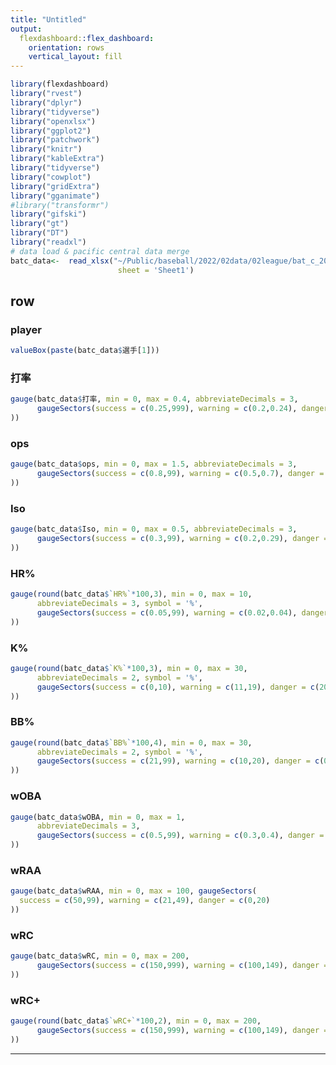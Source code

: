 ```yaml
---
title: "Untitled"
output: 
  flexdashboard::flex_dashboard:
    orientation: rows
    vertical_layout: fill
---
```


```r
library(flexdashboard)
library("rvest")
library("dplyr")
library("tidyverse")
library("openxlsx")
library("ggplot2")
library("patchwork")
library("knitr")
library("kableExtra")
library("tidyverse")
library("cowplot")
library("gridExtra")
library("gganimate")
#library("transformr")
library("gifski")
library("gt")
library("DT")
library("readxl")
# data load & pacific central data merge
batc_data<-  read_xlsx("~/Public/baseball/2022/02data/02league/bat_c_2022cl.xlsx",
                        sheet = 'Sheet1')
```

row
-----------------------------------------------------------------------

### player

```r
valueBox(paste(batc_data$選手[1]))
```

### 打率

```r
gauge(batc_data$打率, min = 0, max = 0.4, abbreviateDecimals = 3,
      gaugeSectors(success = c(0.25,999), warning = c(0.2,0.24), danger = c(0,0.19)
))
```

### ops

```r
gauge(batc_data$ops, min = 0, max = 1.5, abbreviateDecimals = 3,
      gaugeSectors(success = c(0.8,99), warning = c(0.5,0.7), danger = c(0,0.4)
))
```


### Iso

```r
gauge(batc_data$Iso, min = 0, max = 0.5, abbreviateDecimals = 3,
      gaugeSectors(success = c(0.3,99), warning = c(0.2,0.29), danger = c(0,0.1)
))
```



### HR%

```r
gauge(round(batc_data$`HR%`*100,3), min = 0, max = 10,
      abbreviateDecimals = 3, symbol = '%',
      gaugeSectors(success = c(0.05,99), warning = c(0.02,0.04), danger = c(0,0.01)
))
```

### K%

```r
gauge(round(batc_data$`K%`*100,3), min = 0, max = 30, 
      abbreviateDecimals = 2, symbol = '%',
      gaugeSectors(success = c(0,10), warning = c(11,19), danger = c(20,99)
))
```

### BB%

```r
gauge(round(batc_data$`BB%`*100,4), min = 0, max = 30, 
      abbreviateDecimals = 2, symbol = '%',
      gaugeSectors(success = c(21,99), warning = c(10,20), danger = c(0,9)
))
```

### wOBA

```r
gauge(batc_data$wOBA, min = 0, max = 1, 
      abbreviateDecimals = 3, 
      gaugeSectors(success = c(0.5,99), warning = c(0.3,0.4), danger = c(0,0.2)
))
```


### wRAA

```r
gauge(batc_data$wRAA, min = 0, max = 100, gaugeSectors(
  success = c(50,99), warning = c(21,49), danger = c(0,20)
))
```

### wRC

```r
gauge(batc_data$wRC, min = 0, max = 200, 
      gaugeSectors(success = c(150,999), warning = c(100,149), danger = c(0,99)
))
```

### wRC+

```r
gauge(round(batc_data$`wRC+`*100,2), min = 0, max = 200, 
      gaugeSectors(success = c(150,999), warning = c(100,149), danger = c(0,99)
))
```

-----------------------------------------------------------------------
